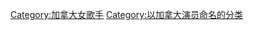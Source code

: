 {{Commons category|卡莉·蕾·杰普森}}
{{Cat main}}

[[Category:加拿大女歌手|Category:加拿大女歌手]]
[[Category:以加拿大演员命名的分类|Category:以加拿大演员命名的分类]]
